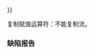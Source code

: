 {{cpp/io/ios_base/title|operator{{=}}}}
{{cpp/io/ios_base/navbar}}
{{dcl begin}}
{{dcl rev begin}}
{{dcl|until=c++11|1=
private:
ios_base&amp; operator=( const ios_base&amp; );
}}
{{dcl|since=c++11|1=
public:
ios_base&amp; operator=( const ios_base&amp; ) = delete;
}}
{{dcl rev end}}
{{dcl end}}

复制赋值运算符{{rev inl|until=c++11|是私有的}}{{rev inl|since=c++11|被弃置}}：不能复制流。

===缺陷报告===
{{dr list begin}}
{{dr list item|wg=lwg|dr=50|std=C++98|before=未指明复制赋值运算符|after=指明为私有成员函数}}
{{dr list end}}

{{langlinks|de|en|es|fr|it|ja|pt|ru}}